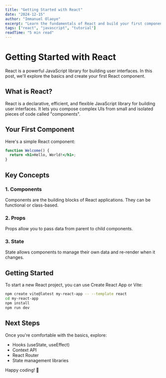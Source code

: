 ```yaml
---
title: "Getting Started with React"
date: "2024-12-15"
author: "Immanuel Olaoye"
excerpt: "Learn the fundamentals of React and build your first component"
tags: ["react", "javascript", "tutorial"]
readTime: "5 min read"
---
```


# Getting Started with React

React is a powerful JavaScript library for building user interfaces. In this post, we'll explore the basics and create your first React component.

## What is React?

React is a declarative, efficient, and flexible JavaScript library for building user interfaces. It lets you compose complex UIs from small and isolated pieces of code called "components".

## Your First Component

Here's a simple React component:

```jsx
function Welcome() {
  return <h1>Hello, World!</h1>;
}
```

## Key Concepts

### 1. Components

Components are the building blocks of React applications. They can be functional or class-based.

### 2. Props

Props allow you to pass data from parent to child components.

### 3. State

State allows components to manage their own data and re-render when it changes.

## Getting Started

To start a new React project, you can use Create React App or Vite:

```bash
npm create vite@latest my-react-app -- --template react
cd my-react-app
npm install
npm run dev
```

## Next Steps

Once you're comfortable with the basics, explore:

- Hooks (useState, useEffect)
- Context API
- React Router
- State management libraries

Happy coding! 🚀
